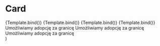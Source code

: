 

<Meta title="Recipies/Card" component={Card} />

# Card

<Canvas>
  <Story
    name="Overview simple"
    args={{
      titleText: "Porozmawiaj",
    }}
  >
    {Template.bind()}
  </Story>
  <Story
    name="Overview simple with button"
    args={{
      titleText: "Porozmawiaj",
      buttonText: "Przejdź",
      buttonIconStart: "arrowDown",
      href: "https://google.com",
    }}
  >
    {Template.bind()}
  </Story>
  <Story
    name="Overview with illustration"
    args={{
      titleText: "Porozmawiaj",
      buttonText: "Przejdź",
      buttonIconStart: "arrowDown",
      illustrationName: "heartWithDogFace",
    }}
  >
    {Template.bind()}
  </Story>
  <Story
    name="Overview with image"
    args={{
      titleText: "Szczeniak ",
      titleIconEnd: "heart",
      titleBadge: "badge",
      children: "umożliwiamy adopcję za granicę",
    }}
  >
    {Template.bind()}
  </Story>
</Canvas>

<ArgsTable />

  <div
    style={{
      width: "50%",
    }}
  >
    <Card {...args}>
      <List gap={8}>
        <ListItem iconName="done">Umożliwiamy adopcję za granicę</ListItem>
        <ListItem iconName="done" variant="gray">
          Umożliwiamy adopcję za granicę
        </ListItem>
        <ListItem iconName="done">Umożliwiamy adopcję za granicę </ListItem>
      </List>
    </Card>
  </div>
)
